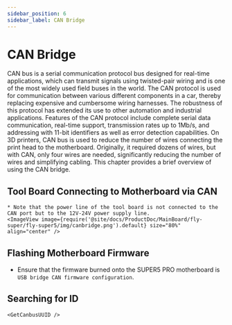 ```yaml
---
sidebar_position: 6
sidebar_label: CAN Bridge
---
```







# CAN Bridge

CAN bus is a serial communication protocol bus designed for real-time applications, which can transmit signals using twisted-pair wiring and is one of the most widely used field buses in the world. The CAN protocol is used for communication between various different components in a car, thereby replacing expensive and cumbersome wiring harnesses. The robustness of this protocol has extended its use to other automation and industrial applications. Features of the CAN protocol include complete serial data communication, real-time support, transmission rates up to 1Mb/s, and addressing with 11-bit identifiers as well as error detection capabilities.
On 3D printers, CAN bus is used to reduce the number of wires connecting the print head to the motherboard. Originally, it required dozens of wires, but with CAN, only four wires are needed, significantly reducing the number of wires and simplifying cabling.
This chapter provides a brief overview of using the CAN bridge.

## Tool Board Connecting to Motherboard via CAN

    * Note that the power line of the tool board is not connected to the CAN port but to the 12V-24V power supply line.
    <ImageView image={require('@site/docs/ProductDoc/MainBoard/fly-super/fly-super5/img/canbridge.png').default} size="80%" align="center" />


## Flashing Motherboard Firmware

* Ensure that the firmware burned onto the SUPER5 PRO motherboard is `USB bridge CAN firmware configuration`.


## Searching for ID

    <GetCanbusUUID />